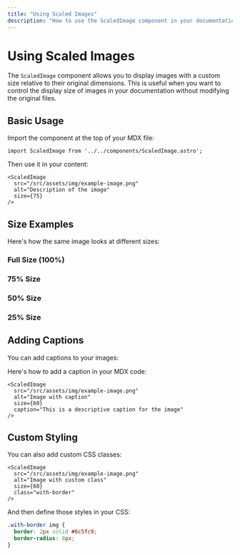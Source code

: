 ```yaml
---
title: "Using Scaled Images"
description: "How to use the ScaledImage component in your documentation"
---
```



# Using Scaled Images

The `ScaledImage` component allows you to display images with a custom size relative to their original dimensions. This is useful when you want to control the display size of images in your documentation without modifying the original files.

## Basic Usage

Import the component at the top of your MDX file:

```mdx
import ScaledImage from '../../components/ScaledImage.astro';
```

Then use it in your content:

```mdx
<ScaledImage 
  src="/src/assets/img/example-image.png" 
  alt="Description of the image" 
  size={75} 
/>
```

## Size Examples

Here's how the same image looks at different sizes:

### Full Size (100%)

<ScaledImage 
  src="/src/assets/img/SSOMobileError.png" 
  alt="SSO Error - Full Size" 
  size={100} 
/>

### 75% Size

<ScaledImage 
  src="/src/assets/img/SSOMobileError.png" 
  alt="SSO Error - 75% Size" 
  size={75} 
/>

### 50% Size

<ScaledImage 
  src="/src/assets/img/SSOMobileError.png" 
  alt="SSO Error - 50% Size" 
  size={50} 
/>

### 25% Size

<ScaledImage 
  src="/src/assets/img/SSOMobileError.png" 
  alt="SSO Error - 25% Size" 
  size={25} 
/>

## Adding Captions

You can add captions to your images:

<ScaledImage 
  src="/src/assets/img/SSOMobileError.png" 
  alt="SSO Error with Caption" 
  size={60}
  caption="This is a caption for the image explaining the SSO error in detail" 
/>

Here's how to add a caption in your MDX code:

```mdx
<ScaledImage 
  src="/src/assets/img/example-image.png" 
  alt="Image with caption" 
  size={60}
  caption="This is a descriptive caption for the image" 
/>
```

## Custom Styling

You can also add custom CSS classes:

```mdx
<ScaledImage 
  src="/src/assets/img/example-image.png" 
  alt="Image with custom class" 
  size={60}
  class="with-border" 
/>
```

And then define those styles in your CSS:

```css
.with-border img {
  border: 2px solid #6c5fc9;
  border-radius: 8px;
}
``` 